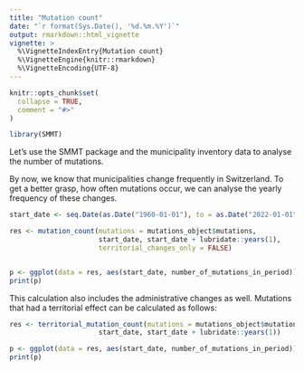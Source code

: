```yaml
---
title: "Mutation count"
date: "`r format(Sys.Date(), '%d.%m.%Y')`"
output: rmarkdown::html_vignette
vignette: >
  %\VignetteIndexEntry{Mutation count}
  %\VignetteEngine{knitr::rmarkdown}
  %\VignetteEncoding{UTF-8}
---
```


```r
knitr::opts_chunk$set(
  collapse = TRUE,
  comment = "#>"
)

library(SMMT)

```

Let's use the SMMT package and the municipality inventory data to analyse the number of mutations.

By now, we know that municipalities change frequently in Switzerland. To get a better grasp, how often mutations occur, we can analyse the yearly frequency of these changes. 


```r

start_date <- seq.Date(as.Date("1960-01-01"), to = as.Date("2022-01-01"), by = "1 year")

res <- mutation_count(mutations = mutations_object$mutations, 
                      start_date, start_date + lubridate::years(1), 
                      territorial_changes_only = FALSE)


p <- ggplot(data = res, aes(start_date, number_of_mutations_in_period)) + geom_bar(stat = "identity")
print(p)

```


This calculation also includes the administrative changes as well. Mutations that had a territorial effect can be calculated as follows:

```r

res <- territorial_mutation_count(mutations = mutations_object$mutations, 
                      start_date, start_date + lubridate::years(1))

p <- ggplot(data = res, aes(start_date, number_of_mutations_in_period)) + geom_bar(stat = "identity")
print(p)

```
